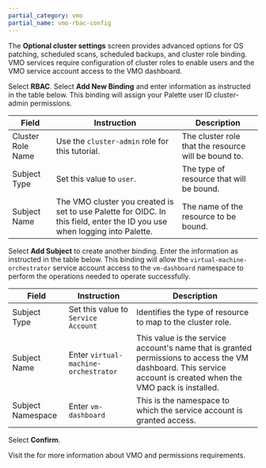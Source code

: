 ```yaml
---
partial_category: vmo
partial_name: vmo-rbac-config
---
```


The **Optional cluster settings** screen provides advanced options for OS patching, scheduled scans, scheduled backups, and cluster role binding. VMO services require configuration of cluster roles to enable users and the VMO service account access to the VMO dashboard. 

Select **RBAC**. Select **Add New Binding** and enter information as instructed in the table below. This binding will assign your Palette user ID cluster-admin permissions.

| **Field**         | **Instruction**                      | **Description** |
|-------------------|--------------------------------------|-----------------|
| Cluster Role Name | Use the `cluster-admin` role for this tutorial. | The cluster role that the resource will be bound to. |
| Subject Type      | Set this value to `user`. | The type of resource that will be bound. |
| Subject Name      | The VMO cluster you created is set to use Palette for OIDC. In this field, enter the ID you use when logging into Palette. | The name of the resource to be bound. |

Select **Add Subject** to create another binding. Enter the information as instructed in the table below. This binding will allow the `virtual-machine-orchestrator` service account access to the `vm-dashboard` namespace to perform the operations needed to operate successfully.

| **Field**         | **Instruction**                      | **Description** |
|-------------------|--------------------------------------|-----------------|
| Subject Type      | Set this value to `Service Account`  | Identifies the type of resource to map to the cluster role.                                                                                                            |
| Subject Name      | Enter `virtual-machine-orchestrator` | This value is the service account's name that is granted permissions to access the VM dashboard. This service account is created when the VMO pack is installed. |
| Subject Namespace | Enter `vm-dashboard`                 | This is the namespace to which the service account is granted access.                                                                                                       |

Select **Confirm**.

Visit the <VersionedLink text="VM User Roles and Permissions" url="/vm-management/rbac/vm-roles-permissions"/> for more information about VMO and permissions requirements.